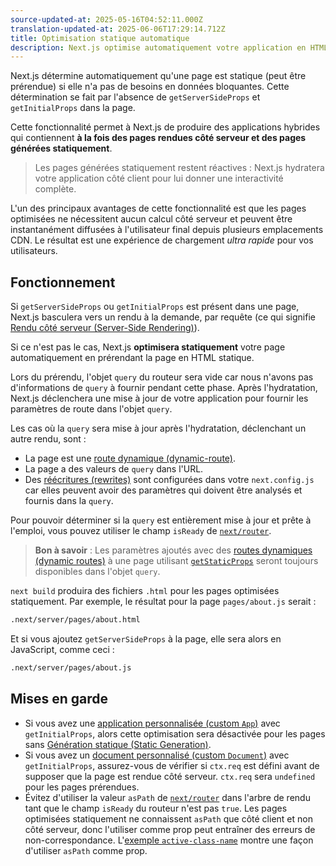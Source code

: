 ```yaml
---
source-updated-at: 2025-05-16T04:52:11.000Z
translation-updated-at: 2025-06-06T17:29:14.712Z
title: Optimisation statique automatique
description: Next.js optimise automatiquement votre application en HTML statique lorsque possible. Découvrez comment cela fonctionne.
---
```


Next.js détermine automatiquement qu'une page est statique (peut être prérendue) si elle n'a pas de besoins en données bloquantes. Cette détermination se fait par l'absence de `getServerSideProps` et `getInitialProps` dans la page.

Cette fonctionnalité permet à Next.js de produire des applications hybrides qui contiennent **à la fois des pages rendues côté serveur et des pages générées statiquement**.

> Les pages générées statiquement restent réactives : Next.js hydratera votre application côté client pour lui donner une interactivité complète.

L'un des principaux avantages de cette fonctionnalité est que les pages optimisées ne nécessitent aucun calcul côté serveur et peuvent être instantanément diffusées à l'utilisateur final depuis plusieurs emplacements CDN. Le résultat est une expérience de chargement _ultra rapide_ pour vos utilisateurs.

## Fonctionnement

Si `getServerSideProps` ou `getInitialProps` est présent dans une page, Next.js basculera vers un rendu à la demande, par requête (ce qui signifie [Rendu côté serveur (Server-Side Rendering)](/docs/pages/building-your-application/rendering/server-side-rendering)).

Si ce n'est pas le cas, Next.js **optimisera statiquement** votre page automatiquement en prérendant la page en HTML statique.

Lors du prérendu, l'objet `query` du routeur sera vide car nous n'avons pas d'informations de `query` à fournir pendant cette phase. Après l'hydratation, Next.js déclenchera une mise à jour de votre application pour fournir les paramètres de route dans l'objet `query`.

Les cas où la `query` sera mise à jour après l'hydratation, déclenchant un autre rendu, sont :

- La page est une [route dynamique (dynamic-route)](/docs/pages/building-your-application/routing/dynamic-routes).
- La page a des valeurs de `query` dans l'URL.
- Des [réécritures (rewrites)](/docs/pages/api-reference/next-config-js/rewrites) sont configurées dans votre `next.config.js` car elles peuvent avoir des paramètres qui doivent être analysés et fournis dans la `query`.

Pour pouvoir déterminer si la `query` est entièrement mise à jour et prête à l'emploi, vous pouvez utiliser le champ `isReady` de [`next/router`](/docs/pages/api-reference/functions/use-router#router-object).

> **Bon à savoir** : Les paramètres ajoutés avec des [routes dynamiques (dynamic routes)](/docs/pages/building-your-application/routing/dynamic-routes) à une page utilisant [`getStaticProps`](/docs/pages/building-your-application/data-fetching/get-static-props) seront toujours disponibles dans l'objet `query`.

`next build` produira des fichiers `.html` pour les pages optimisées statiquement. Par exemple, le résultat pour la page `pages/about.js` serait :

```bash filename="Terminal"
.next/server/pages/about.html
```

Et si vous ajoutez `getServerSideProps` à la page, elle sera alors en JavaScript, comme ceci :

```bash filename="Terminal"
.next/server/pages/about.js
```

## Mises en garde

- Si vous avez une [application personnalisée (custom `App`)](/docs/pages/building-your-application/routing/custom-app) avec `getInitialProps`, alors cette optimisation sera désactivée pour les pages sans [Génération statique (Static Generation)](/docs/pages/building-your-application/data-fetching/get-static-props).
- Si vous avez un [document personnalisé (custom `Document`)](/docs/pages/building-your-application/routing/custom-document) avec `getInitialProps`, assurez-vous de vérifier si `ctx.req` est défini avant de supposer que la page est rendue côté serveur. `ctx.req` sera `undefined` pour les pages prérendues.
- Évitez d'utiliser la valeur `asPath` de [`next/router`](/docs/pages/api-reference/functions/use-router#router-object) dans l'arbre de rendu tant que le champ `isReady` du routeur n'est pas `true`. Les pages optimisées statiquement ne connaissent `asPath` que côté client et non côté serveur, donc l'utiliser comme prop peut entraîner des erreurs de non-correspondance. L'[exemple `active-class-name`](https://github.com/vercel/next.js/tree/canary/examples/active-class-name) montre une façon d'utiliser `asPath` comme prop.